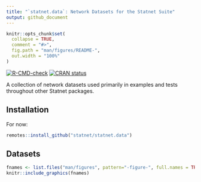 ```yaml
---
title: "`statnet.data`: Network Datasets for the Statnet Suite"
output: github_document
---
```


<!-- README.md is generated from README.Rmd. Please edit that file -->

```r
knitr::opts_chunk$set(
  collapse = TRUE,
  comment = "#>",
  fig.path = "man/figures/README-",
  out.width = "100%"
)
```

<!-- badges: start -->
[![R-CMD-check](https://github.com/statnet/statnet.data/workflows/R-CMD-check/badge.svg)](https://github.com/statnet/statnet.data/actions)
[![CRAN status](https://www.r-pkg.org/badges/version/statnet.data)](https://CRAN.R-project.org/package=statnet.data)
<!-- badges: end -->

A collection of network datasets used primarily in examples and tests throughout
other Statnet packages.

## Installation

For now:

```r
remotes::install_github("statnet/statnet.data")
```

## Datasets

```r
fnames <- list.files("man/figures", pattern="-figure-", full.names = TRUE)
knitr::include_graphics(fnames)
```
